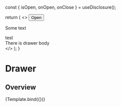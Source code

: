 

<Meta title="Components/Overlay/Drawer" component={Drawer} />

  const { isOpen, onOpen, onClose } = useDisclosure();

  return (
    <>
      <Box width="100%" height="70px" bg="green.300" zIndex='0'>
        <Button onClick={onOpen}>Open</Button>
        <p>Some text</p>
        <Box w="100%" h="700px" bg="red.500">test</Box>
      </Box>
      <Drawer
        placement='top'
        isOpen={isOpen}
        onClose={onClose}
      >
        <DrawerOverlay marginTop="100px" />
        <DrawerContent bg='gray.600' marginTop="100px">
          <div>There is drawer body</div>
        </DrawerContent>
      </Drawer>
    </>
  );
}

# Drawer

## Overview

<Canvas>
  <Story name="Overview">
    {Template.bind({})}
  </Story>
</Canvas>
